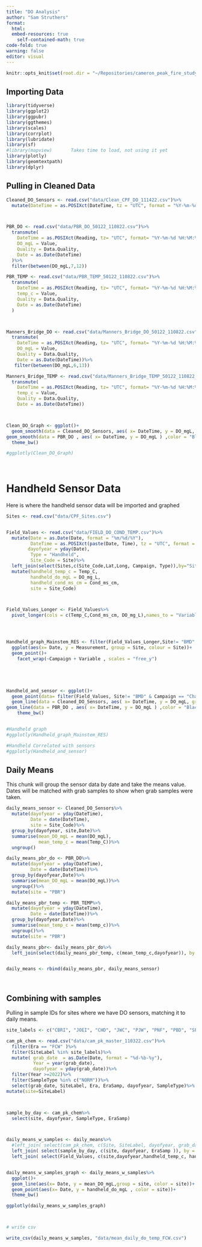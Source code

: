```yaml
---
title: "DO Analysis"
author: "Sam Struthers"
format:
  html:
  embed-resources: true
    self-contained-math: true
code-fold: true
warning: false
editor: visual
---
```


```r

knitr::opts_knit$set(root.dir = "~/Repositories/cameron_peak_fire_study")

```

## Importing Data

```r

library(tidyverse)
library(ggplot2)
library(ggpubr)
library(ggthemes)
library(scales)
library(corrplot)
library(lubridate)
library(sf)
#library(mapview)       Takes time to load, not using it yet
library(plotly)
library(geomtextpath)
library(dplyr)


```

## Pulling in Cleaned Data

```r
Cleaned_DO_Sensors <- read.csv("data/Clean_CPF_DO_111422.csv")%>%
  mutate(DateTime = as.POSIXct(DateTime, tz = "UTC", format = "%Y-%m-%dT%H:%M:%SZ"))



PBR_DO <- read.csv("data/PBR_DO_50122_110822.csv")%>%
  transmute(
    DateTime = as.POSIXct(Reading, tz= "UTC", format= "%Y-%m-%d %H:%M:%S"),
    DO_mgL = Value,
    Quality = Data.Quality, 
    Date = as.Date(DateTime)
  )%>%
  filter(between(DO_mgL,7,12))

PBR_TEMP <- read.csv("data/PBR_TEMP_50122_110822.csv")%>%
  transmute(
    DateTime = as.POSIXct(Reading, tz= "UTC", format= "%Y-%m-%d %H:%M:%S"),
    temp_c = Value,
    Quality = Data.Quality, 
    Date = as.Date(DateTime)
  )



Manners_Bridge_DO <- read.csv("data/Manners_Bridge_DO_50122_110822.csv")%>%
  transmute(
    DateTime = as.POSIXct(Reading, tz= "UTC", format= "%Y-%m-%d %H:%M:%S"),
    DO_mgL = Value,
    Quality = Data.Quality, 
    Date = as.Date(DateTime))%>%
   filter(between(DO_mgL,6,13))

Manners_Bridge_TEMP <- read.csv("data/Manners_Bridge_TEMP_50122_110822.csv")%>%
  transmute(
    DateTime = as.POSIXct(Reading, tz= "UTC", format= "%Y-%m-%d %H:%M:%S"),
    temp_c = Value,
    Quality = Data.Quality, 
    Date = as.Date(DateTime))



Clean_DO_Graph <- ggplot()+
  geom_smooth(data = Cleaned_DO_Sensors, aes( x= DateTime, y = DO_mgL, group = Site_Code, color = Site_Code))+
geom_smooth(data = PBR_DO , aes( x= DateTime, y = DO_mgL ) ,color = "Black")+
  theme_bw()

#ggplotly(Clean_DO_Graph)
  
  
```

# Handheld Sensor Data

Here is where the handheld sensor data will be imported and graphed

```r
Sites <- read.csv("data/CPF_Sites.csv")


Field_Values <- read.csv("data/FIELD_DO_COND_TEMP.csv")%>%
  mutate(Date = as.Date(Date, format = "%m/%d/%Y"),
         DateTime = as.POSIXct(paste(Date, Time), tz = "UTC", format = "%Y-%m-%d %H:%M"), 
        dayofyear = yday(Date),
         Type = "Handheld",
         Site_Code = Site)%>%
  left_join(select(Sites,c(Site_Code,Lat,Long, Campaign, Type)),by="Site_Code")%>%
  mutate(handheld_temp_c = Temp_C, 
         handheld_do_mgL = DO_mg_L,
         handheld_cond_ms_cm = Cond_ms_cm,
         site = Site_Code)



Field_Values_Longer <- Field_Values%>%
  pivot_longer(cols = c(Temp_C,Cond_ms_cm, DO_mg_L),names_to = "Variable", values_to = "Measurement")




Handheld_graph_Mainstem_RES <- filter(Field_Values_Longer,Site!= "BMD"  & Campaign == "Chambers Complex")%>%
  ggplot(aes(x= Date, y = Measurement, group = Site, colour = Site))+
  geom_point()+
    facet_wrap(~Campaign + Variable , scales = "free_y")





Handheld_and_sensor <- ggplot()+
  geom_point(data= filter(Field_Values, Site!= "BMD" & Campaign == "Chambers Complex" |Campaign == "Mainstem"), aes(x=DateTime, y= DO_mg_L, colour = Site) )+
  geom_line(data = Cleaned_DO_Sensors, aes( x= DateTime, y = DO_mgL, group = Site_Code, color = Site_Code))+
geom_line(data = PBR_DO , aes( x= DateTime, y = DO_mgL ) ,color = "Black")+
    theme_bw()


#Handheld graph
#ggplotly(Handheld_graph_Mainstem_RES)

#Handheld Correlated with sensors
#ggplotly(Handheld_and_sensor)

```

## Daily Means

This chunk will group the sensor data by date and take the means value. Dates will be matched with grab samples to show when grab samples were taken.

```r

daily_means_sensor <- Cleaned_DO_Sensors%>%
  mutate(dayofyear = yday(DateTime), 
         Date = date(DateTime), 
         site = Site_Code)%>%
  group_by(dayofyear, site,Date)%>%
  summarise(mean_DO_mgL = mean(DO_mgL), 
            mean_temp_c = mean(Temp_C))%>%
  ungroup()

daily_means_pbr_do <- PBR_DO%>%
  mutate(dayofyear = yday(DateTime), 
         Date = date(DateTime))%>%
  group_by(dayofyear,Date)%>%
  summarise(mean_DO_mgL = mean(DO_mgL))%>%
  ungroup()%>%
  mutate(site = "PBR")

daily_means_pbr_temp <- PBR_TEMP%>%
  mutate(dayofyear = yday(DateTime), 
         Date = date(DateTime))%>%
  group_by(dayofyear,Date)%>%
  summarise(mean_temp_c = mean(temp_c))%>%
  ungroup()%>%
  mutate(site = "PBR")

daily_means_pbr<- daily_means_pbr_do%>%
  left_join(select(daily_means_pbr_temp, c(mean_temp_c,dayofyear)), by = "dayofyear")


daily_means <- rbind(daily_means_pbr, daily_means_sensor)




```

## Combining with samples

Pulling in sample IDs for sites where we have DO sensors, matching it to daily means.

```r

site_labels <- c("CBRI", "JOEI", "CHD", "JWC", "PJW", "PNF", "PBD", "SFM", "PSF" )

cam_pk_chem <- read.csv("data/cam_pk_master_110322.csv")%>%
  filter(Era == "FCW" )%>%
  filter(SiteLabel %in% site_labels)%>%
  mutate( grab_date  = as.Date(Date, format = "%d-%b-%y"), 
          Year = year(grab_date), 
          dayofyear = yday(grab_date))%>%
  filter(Year >=2022)%>%
  filter(SampleType %in% c("NORM"))%>%
  select(grab_date, SiteLabel, Era, EraSamp, dayofyear, SampleType)%>%
mutate(site=SiteLabel)



sample_by_day <- cam_pk_chem%>%
  select(site, dayofyear, SampleType, EraSamp)



daily_means_w_samples <- daily_means%>%
  #left_join( select(cam_pk_chem, c(Site, SiteLabel, dayofyear, grab_date,SampleType, Era )), by = "dayofyear")%>%
  left_join( select(sample_by_day, c(site, dayofyear, EraSamp )), by = c("site", "dayofyear") )%>%
  left_join( select(Field_Values, c(site,dayofyear,handheld_temp_c, handheld_do_mgL, handheld_cond_ms_cm )), by = c("site", "dayofyear") )


daily_means_w_samples_graph <- daily_means_w_samples%>%
  ggplot()+
  geom_line(aes(x= Date, y = mean_DO_mgL,group = site, color = site))+
  geom_point(aes(x= Date, y = handheld_do_mgL , color = site))+
  theme_bw()

ggplotly(daily_means_w_samples_graph)



# write csv

write_csv(daily_means_w_samples, "data/mean_daily_do_temp_FCW.csv")
```

